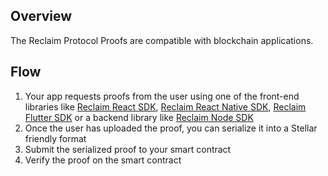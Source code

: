 
## Overview

The Reclaim Protocol Proofs are compatible with blockchain applications.

## Flow
1. Your app requests proofs from the user using one of the front-end libraries like [Reclaim React SDK](/js/frontend), [Reclaim React Native SDK](/react-native), [Reclaim Flutter SDK](/flutter) or a backend library like [Reclaim Node SDK](/js/backend)
2. Once the user has uploaded the proof, you can serialize it into a Stellar friendly format
3. Submit the serialized proof to your smart contract
4. Verify the proof on the smart contract

